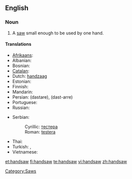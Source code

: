 ==English==

===Noun===
{{en-noun}}

# A [[saw]] small enough to be used by one hand.

====Translations====
{{trans-top|saw small enough to be used by one hand}}
* [[Afrikaans]]: {{t|af|handsaag|xs=Afrikaans}}
* Albanian: {{t|sq|sharrë dore|xs=Albanian}}
* Bosnian: {{t-|bs|testera|f}}
* [[Catalan]]: {{t|ca|xerrac}}
* Dutch: [[handzaag]]
* Estonian: {{t|et|käsisaag}}
* Finnish: {{t-|fi|käsisaha}}
* Mandarin: {{t|cmn|手锯 |sc=Hani|xs=Mandarin}}
* Persian: {{fa-Arab|[[دستره]]}} (dastare), {{fa-Arab|[[دست اره]]}} (dast-arre)
* Portuguese: {{t|pt|serrote}}
* Russian: {{t+|ru|ножовка|f|tr=nožóvka|sc=Cyrl}}
{{trans-mid}}
* Serbian:
*: Cyrillic: [[тестера]] {{f}}
*: Roman: [[testera]] {{f}}
* Thai: {{t|th|ปื้น|tr=bpeuun|sc=Thai}}
* Turkish: {{t+|tr|testere}}, {{t+|tr|destere}}
* Vietnamese: {{t|vi|Cưa tay|xs=Vietnamese}}
{{trans-bottom}}

[[Category:Saws]]

[[et:handsaw]]
[[fi:handsaw]]
[[te:handsaw]]
[[vi:handsaw]]
[[zh:handsaw]]